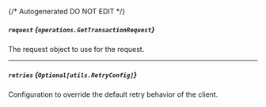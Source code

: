 {/* Autogenerated DO NOT EDIT  */}

##### `request` *{`operations.GetTransactionRequest`}*
The request object to use for the request.
<Collapsible>
    <GetTransactionRequest/>
</Collapsible>

---
##### `retries` *{`Optional[utils.RetryConfig]`}*
Configuration to override the default retry behavior of the client.
<Collapsible>
    <Retryconfig/>
</Collapsible>


